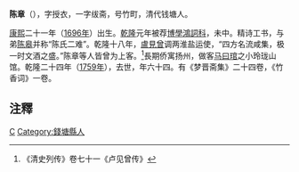 '''陈章'''（{{bd|1696年||1759年|}}），字授衣，一字绂斋，号竹町，清代钱塘人。

[[康熙|康熙]]二十一年（[[1696年|1696年]]）出生。[[乾隆|乾隆]]元年被荐[[博學鴻詞科|博學鴻詞科]]，未中。精诗工书，与弟[[陈皋|陈皋]]并称“陈氏二难”。乾隆十八年，[[盧見曾|盧見曾]]调两淮盐运使，“四方名流咸集，极一时文酒之盛。”陈章等人皆曾为上客。<ref>《清史列传》卷七十一《卢见曾传》</ref>長期侨寓扬州，做客[[马曰琯|马曰琯]]之小玲珑山馆。乾隆二十四年（[[1759年|1759年]]），去世，年六十四。有《梦晋斋集》二十四卷，《竹香词》一卷。

==注釋==
{{reflist}}

[[Category:清朝詞人|C]]
[[Category:錢塘縣人|Category:錢塘縣人]]